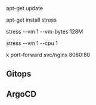 

##

apt-get update

apt-get install stress

stress --vm 1 --vm-bytes 128M

stress --vm 1 --cpu 1

k port-forward svc/nginx 8080:80

## Gitops

## ArgoCD